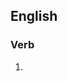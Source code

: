 ==English==

===Verb===
{{head|en|verb form}}

# {{present participle of|reprehend|lang=en|nocat=1}}